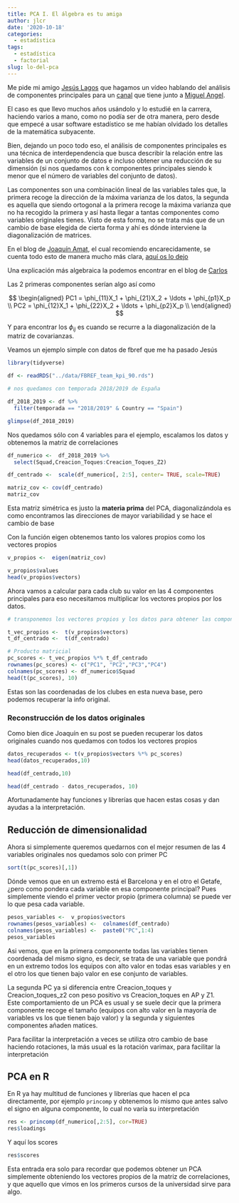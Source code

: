 ```yaml
---
title: PCA I. El álgebra es tu amiga
author: jlcr
date: '2020-10-18'
categories:
  - estadística
tags:
  - estadística
  - factorial
slug: lo-del-pca
---
```



Me pide mi amigo [Jesús Lagos](https://twitter.com/Vdot_Spain) que hagamos un vídeo hablando del análisis de componentes principales para un [canal](https://www.youtube.com/channel/UCpIqAVOpOWt-8Sk4KvosxFg/c%C3%B3digo%20?sub_confirmation=1) que tiene junto a [Miguel Angel](https://twitter.com/miguelangaro).

El caso es que llevo muchos años usándolo y lo estudié en la carrera, haciendo varios a mano, como no podía ser de otra manera, pero desde que empecé a usar software estadístico se me habían olvidado los detalles de la matemática subyacente.

  
Bien, dejando un poco todo eso, el análisis de componentes principales es una técnica de interdependencia que busca describir la relación entre las variables de un conjunto de datos e incluso obtener una reducción de su dimensión (si nos quedamos con k componentes principales siendo k menor que el número de variables  del conjunto de datos).

Las componentes son una combinación lineal de las variables tales que, la primera recoge la dirección de la máxima varianza de los datos, la segunda es aquella que siendo ortogonal a la primera recoge la máxima varianza que no ha recogido la primera y así hasta llegar a tantas componentes como variables originales tienes. Visto de esta forma, no se trata más que de un cambio de base elegida de cierta forma y ahí es dónde interviene la diagonalización de matrices.

En el blog de [Joaquín Amat](https://www.cienciadedatos.net/), el cual recomiendo encarecidamente, se cuenta todo esto de manera mucho más clara, [aquí os lo dejo](https://www.cienciadedatos.net/documentos/35_principal_component_analysis)

Una explicación más algebraica la podemos encontrar en el blog de [Carlos](https://www.datanalytics.com/2014/04/01/componentes-principales-para-quienes-cursaron-algebra-de-primero-con-aprovechamiento/)

Las 2 primeras componentes serían algo así como

$$ \begin{aligned}
PC1 = \phi_{11}X_1 + \phi_{21}X_2 + \ldots + \phi_{p1}X_p \\
PC2 = \phi_{12}X_1 + \phi_{22}X_2 + \ldots + \phi_{p2}X_p \\
\end{aligned}
$$

Y para encontrar los $\phi_{ij}$ es cuando se recurre a la diagonalización de la matriz de covarianzas. 


Veamos un ejemplo simple con datos de fbref que me ha pasado Jesús

```r
library(tidyverse)

df <- readRDS("../data/FBREF_team_kpi_90.rds")

# nos quedamos con temporada 2018/2019 de España

df_2018_2019 <- df %>% 
  filter(temporada == "2018/2019" & Country == "Spain")

glimpse(df_2018_2019)
```

Nos quedamos sólo con 4 variables para el ejemplo, escalamos los datos y obtenemos la matriz de correlaciones

```r

df_numerico <-  df_2018_2019 %>% 
  select(Squad,Creacion_Toques:Creacion_Toques_Z2)

df_centrado <-  scale(df_numerico[, 2:5], center= TRUE, scale=TRUE)

matriz_cov <- cov(df_centrado)
matriz_cov


```
Esta matriz simétrica es justo la **materia prima** del PCA, diagonalizándola es como encontramos las direcciones de mayor variabilidad y se hace el cambio de base


Con la función eigen obtenemos tanto los valores propios como los vectores propios 

```r

v_propios <-  eigen(matriz_cov)

v_propios$values
head(v_propios$vectors)


```


Ahora vamos a calcular para cada club su valor en las 4 componentes principales
para eso necesitamos multiplicar los vectores propios por los datos.

```r
# transponemos los vectores propios y los datos para obtener las componentes

t_vec_propios <-  t(v_propios$vectors)
t_df_centrado <-  t(df_centrado)

# Producto matricial
pc_scores <- t_vec_propios %*% t_df_centrado
rownames(pc_scores) <- c("PC1", "PC2","PC3","PC4")
colnames(pc_scores) <- df_numerico$Squad
head(t(pc_scores), 10)
```
Estas son las coordenadas de los clubes en esta nueva base, pero podemos recuperar la info original.

### Reconstrucción de los datos originales

Como bien dice Joaquín en su post se pueden recuperar los datos originales cuando nos quedamos con todos los vectores propios

```r
datos_recuperados <- t(v_propios$vectors %*% pc_scores)
head(datos_recuperados,10)
```

```r
head(df_centrado,10)
```



```r
head(df_centrado - datos_recuperados, 10)

```

Afortunadamente hay funciones y librerías que hacen estas cosas y dan ayudas a la interpretación. 

## Reducción de dimensionalidad

Ahora si simplemente queremos quedarnos con el mejor resumen de las 4 variables originales nos quedamos solo con primer PC

```r
sort(t(pc_scores)[,1])
```

Dónde vemos que en un extremo está el Barcelona y en el otro el Getafe, ¿pero como pondera cada variable en  esa componente principal? 
Pues simplemente viendo el primer vector propio (primera columna) se puede ver lo que pesa cada variable. 

```r
pesos_variables <-  v_propios$vectors
rownames(pesos_variables) <-  colnames(df_centrado)
colnames(pesos_variables) <-  paste0("PC",1:4)
pesos_variables
```

Asi vemos, que en la primera componente todas las variables tienen coordenada del mismo signo, es decir, se trata de una variable que pondrá en un extremo todos los equipos con alto valor en todas esas variables y en el otro los que tienen bajo valor en ese conjunto de variables. 

La segunda PC  ya si diferencia entre Creacion_toques y Creacion_toques_z2 con peso positivo vs Creacion_toques en AP y Z1.  
Este comportamiento de un PCA es usual y se suele decir que la primera componente recoge el tamaño (equipos con alto valor en la mayoría de variables vs los que tienen bajo valor) y la segunda y siguientes componentes añaden matices. 

Para facilitar la interpretación a veces se utiliza otro cambio de base haciendo rotaciones, la más usual es la rotación varimax, para facilitar la interpretación


## PCA en R

En R ya hay multitud de funciones y librerías que hacen el pca directamente, por ejemplo `princomp` y obtenemos lo mismo que antes salvo el signo en alguna componente, lo cual no varía su interpretación

```r
res <- princomp(df_numerico[,2:5], cor=TRUE)
res$loadings
```

Y aquí los scores

```r
res$scores
```

Esta entrada era solo para recordar que podemos obtener un PCA simplemente obteniendo los vectores propios de la matriz de correlaciones, y que aquello que vimos en los primeros cursos de la universidad sirve para algo. 

